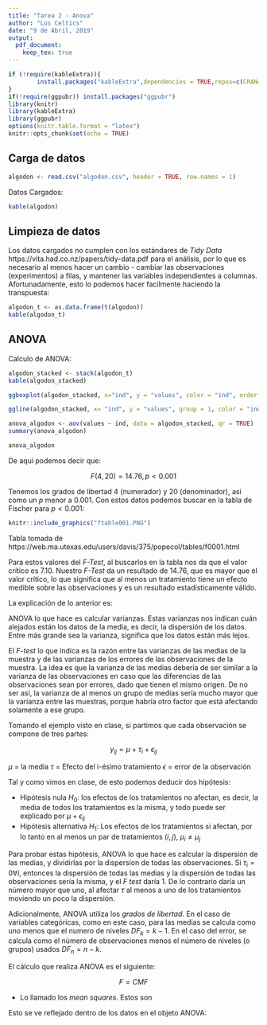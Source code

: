 ```yaml
---
title: "Tarea 2 - Anova"
author: "Los Celtics"
date: "9 de Abril, 2019"
output:
  pdf_document: 
    keep_tex: true
---
```


```r
if (!require(kableExtra)){
        install.packages("kableExtra",dependencies = TRUE,repos=c(CRAN="https://cran.cnr.berkeley.edu/"))
}
if(!require(ggpubr)) install.packages("ggpubr")
library(knitr)
library(kableExtra)
library(ggpubr)
options(knitr.table.format = "latex")
knitr::opts_chunk$set(echo = TRUE)
```

## Carga de datos

```r
algodon <- read.csv("algodon.csv", header = TRUE, row.names = 1)
```

Datos Cargados:

```r
kable(algodon)
```

## Limpieza de datos

Los datos cargados no cumplen con los estándares de _Tidy Data_ https://vita.had.co.nz/papers/tidy-data.pdf para el análisis, por lo que es necesario al menos hacer un cambio - cambiar las observaciones (experimentos) a filas, y mantener las variables independientes a columnas. Afortunadamente, esto lo podemos hacer facilmente haciendo la transpuesta:

```r
algodon_t <- as.data.frame(t(algodon))
kable(algodon_t)
```

## ANOVA

Calculo de ANOVA:

```r
algodon_stacked <- stack(algodon_t)
kable(algodon_stacked)
```

```r
ggboxplot(algodon_stacked, x="ind", y = "values", color = "ind", order = c("Porc_15", "Porc_20", "Porc_25", "Porc_30", "Porc_35"), ylab = "libra/pulg^2", xlab = "% de Algodón", title="Distribución de los datos en los diferentes tratamientos")
```

```r
ggline(algodon_stacked, x= "ind", y = "values", group = 1, color = "ind", add = c("mean_se", "jitter"), order = c("Porc_15", "Porc_20", "Porc_25", "Porc_30", "Porc_35"), ylab = "libra/pulg^2", xlab = "% de Algodón", title = "Media y cuadrados de los errores por tratamiento")
```

```r
anova_algodon <- aov(values ~ ind, data = algodon_stacked, qr = TRUE)
summary(anova_algodon)

```

```r
anova_algodon
```

De aquí podemos decir que:

$$F(4,20)=14.76, p < 0.001$$

Tenemos los grados de libertad $4$ (numerador) y $20$ (denominador), asi como un $p$ menor a $0.001$. Con estos datos podemos buscar en la tabla de Fischer para $p<0.001$:
\renewcommand{\figurename}{Fig.}
```r
knitr::include_graphics("ftable001.PNG")
```
Tabla tomada de https://web.ma.utexas.edu/users/davis/375/popecol/tables/f0001.html

Para estos valores del _F-Test_, al buscarlos en la tabla nos da que el valor crítico es $7.10$. Nuestro _F-Test_ da un resultado de $14.76$, que es mayor que el valor crítico, lo que significa que al menos un tratamiento tiene un efecto medible sobre las observaciones y es un resultado estadísticamente válido.

La explicación de lo anterior es:

ANOVA lo que hace es calcular varianzas. Estas varianzas nos indican cuán alejados están los datos de la media, es decir, la dispersión de los datos. Entre más grande sea la varianza, significa que los datos están más lejos.

El _F-test_ lo que indica es la razón entre las varianzas de las medias de la muestra y de las varianzas de los errores de las observaciones de la muestra. La idea es que la varianza de las medias debería de ser similar a la varianza de las observaciones en caso que las diferencias de las observaciones sean por errores, dado que tienen el mismo origen. De no ser así, la varianza de al menos un grupo de medias sería mucho mayor que la varianza entre las muestras, porque habría otro factor que está afectando solamente a ese grupo.

Tomando el ejemplo visto en clase, si partimos que cada observación se compone de tres partes:

$$ y_{ij} = \mu + \tau_i + \epsilon_{ij} $$

$\mu$ = la media
$\tau$ = Efecto del i-ésimo tratamiento
$\epsilon$ = error de la observación

Tal y como vimos en clase, de esto podemos deducir dos hipótesis:

- Hipótesis nula $H_0$: los efectos de los tratamientos no afectan, es decir, la media de todos los tratamientos es la misma, y todo puede ser explicado por $\mu + \epsilon_{ij}$
- Hipótesis alternativa $H_1$: Los efectos de los tratamientos si afectan, por lo tanto en al menos un par de tratamientos $(i,j)$, $\mu_i \neq \mu_j$

Para probar estas hipótesis, ANOVA lo que hace es calcular la dispersión de las medias, y dividirlas por la dispersion de todas las observaciones. Si $\tau_i=0 \forall i$, entonces la dispersión de todas las medias y la dispersión de todas las observaciones sería la misma, y el _F test_ daría 1. De lo contrario daría un número mayor que uno, al afectar $\tau$ al menos a uno de los tratamientos moviendo un poco la dispersión.

Adicionalmente, ANOVA utiliza los _grados de libertad_. En el caso de variables categóricas, como en este caso, para las medias se calcula como uno menos que el numero de niveles $DF_k=k-1$. En el caso del error, se calcula como el número de observaciones menos el número de niveles (o grupos) usados $DF_n=n-k$.


El cálculo que realiza ANOVA es el siguiente:

$$
F=CMF
$$


- Lo llamado los _mean squares_. Estos son 

Esto se ve reflejado dentro de los datos en el objeto ANOVA:


